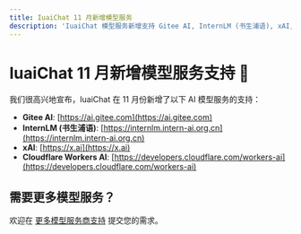 ```yaml
---
title: IuaiChat 11 月新增模型服务
description: 'IuaiChat 模型服务新增支持 Gitee AI, InternLM (书生浦语), xAI, Cloudflare WorkersAI'
---
```


# IuaiChat 11 月新增模型服务支持 🎉

我们很高兴地宣布，IuaiChat 在 11 月份新增了以下 AI 模型服务的支持：

- **Gitee AI**: [https://ai.gitee.com](https://ai.gitee.com)
- **InternLM (书生浦语)**: [https://internlm.intern-ai.org.cn](https://internlm.intern-ai.org.cn)
- **xAI**: [https://x.ai](https://x.ai)
- **Cloudflare Workers AI**: [https://developers.cloudflare.com/workers-ai](https://developers.cloudflare.com/workers-ai)

## 需要更多模型服务？

欢迎在 [更多模型服务商支持](https://github.com/iuaihub/iuai-chat/discussions/1284) 提交您的需求。
